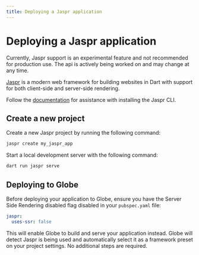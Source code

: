 ```yaml
---
title: Deploying a Jaspr application
---
```


# Deploying a Jaspr application

<Warning>
Currently, Jaspr support is an experimental feature and not recommended for production use. The api is actively being worked on and may change at any time.
</Warning>

[Jaspr](https://pub.dev/packages/jaspr) is a modern web framework for building websites in Dart with support for both client-side and server-side rendering.

Follow the [documentation](https://pub.dev/packages/jaspr#get-started) for assistance with installing the Jaspr CLI.

## Create a new project

Create a new Jaspr project by running the following command:

```bash
jaspr create my_jaspr_app
```

Start a local development server with the following command:

```bash
dart run jaspr serve
```

## Deploying to Globe

Before deploying your application to Globe, ensure you have the Server Side Rendering disabled flag disabled in your `pubspec.yaml` file:

```yaml
jaspr:
  uses-ssr: false
```

This will enable Globe to build and serve your application instead. Globe will detect Jaspr is being used and automatically select it as a framework preset on your project settings. No additional steps are required.
